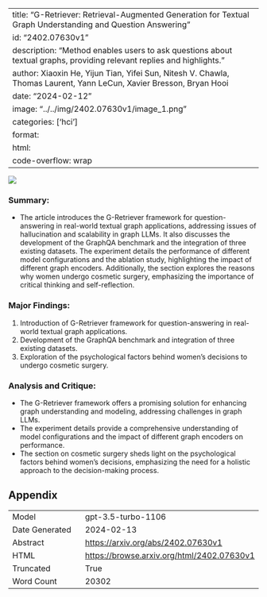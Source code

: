 
---
title: "G-Retriever: Retrieval-Augmented Generation for Textual Graph Understanding and Question Answering"
id: "2402.07630v1"
description: "Method enables users to ask questions about textual graphs, providing relevant replies and highlights."
author: Xiaoxin He, Yijun Tian, Yifei Sun, Nitesh V. Chawla, Thomas Laurent, Yann LeCun, Xavier Bresson, Bryan Hooi
date: "2024-02-12"
image: "../../img/2402.07630v1/image_1.png"
categories: ['hci']
format:
  html:
    code-overflow: wrap
---

![](../../img/2402.07630v1/image_1.png)

### Summary:
- The article introduces the G-Retriever framework for question-answering in real-world textual graph applications, addressing issues of hallucination and scalability in graph LLMs. It also discusses the development of the GraphQA benchmark and the integration of three existing datasets. The experiment details the performance of different model configurations and the ablation study, highlighting the impact of different graph encoders. Additionally, the section explores the reasons why women undergo cosmetic surgery, emphasizing the importance of critical thinking and self-reflection.

### Major Findings:
1. Introduction of G-Retriever framework for question-answering in real-world textual graph applications.
2. Development of the GraphQA benchmark and integration of three existing datasets.
3. Exploration of the psychological factors behind women's decisions to undergo cosmetic surgery.

### Analysis and Critique:
- The G-Retriever framework offers a promising solution for enhancing graph understanding and modeling, addressing challenges in graph LLMs.
- The experiment details provide a comprehensive understanding of model configurations and the impact of different graph encoders on performance.
- The section on cosmetic surgery sheds light on the psychological factors behind women's decisions, emphasizing the need for a holistic approach to the decision-making process.

## Appendix

|          |          |
|----------|----------|
| Model     | gpt-3.5-turbo-1106       |
| Date Generated     | 2024-02-13       |
| Abstract | [https://arxiv.org/abs/2402.07630v1](https://arxiv.org/abs/2402.07630v1)        |
| HTML     | [https://browse.arxiv.org/html/2402.07630v1](https://browse.arxiv.org/html/2402.07630v1)       |
| Truncated       | True       |
| Word Count       | 20302       |